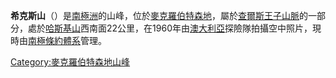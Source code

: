 {{expand|time=2014-01-02T17:15:50+00:00}}
{{unreferenced|time=2014-01-02T17:15:50+00:00}}
{{coord|71|8|S|64|39|E|source:GNIS|display=title}}

'''希克斯山'''（{{lang-en|Mount Hicks}}）是[[南極洲|南極洲]]的山峰，位於[[麥克羅伯特森地|麥克羅伯特森地]]，屬於[[查爾斯王子山脈|查爾斯王子山脈]]的一部分，處於[[哈斯基山|哈斯基山]]西南面22公里，在1960年由[[澳大利亞|澳大利亞]]探險隊拍攝空中照片，現時由[[南極條約體系|南極條約體系]]管理。

{{DEFAULTSORT:Mount Hicks}}
[[Category:麥克羅伯特森地山峰|Category:麥克羅伯特森地山峰]]


{{MacRobertsonLand-geo-stub}}